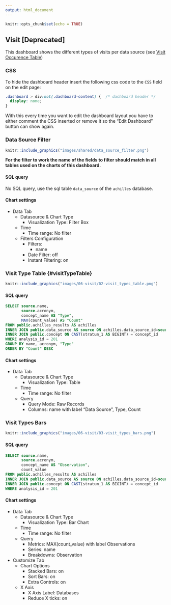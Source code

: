 ```yaml
---
output: html_document
---
```


```r
knitr::opts_chunk$set(echo = TRUE)
```

## Visit [Deprecated]

<!-- Discuss the goal of this dashboard... TO DO -->

This dashboard shows the different types of visits per data source (see [Visit Occurence Table](https://ohdsi.github.io/CommonDataModel/cdm531.html#visit_occurrence))

### CSS {-}

To hide the dashboard header insert the following css code to the `CSS` field on the edit page:

```css
.dashboard > div:not(.dashboard-content) {  /* dashboard header */
  display: none;
}
```

With this every time you want to edit the dashboard layout you have to either comment the CSS inserted
or remove it so the "Edit Dashboard" button can show again.

### Data Source Filter {-}

```r
knitr::include_graphics("images/shared/data_source_filter.png")
```

**For the filter to work the name of the fields to filter should match in all tables used on the charts of this dashboard.**

#### SQL query {-}

No SQL query, use the sql table `data_source` of the `achilles` database.

#### Chart settings {-}

- Data Tab
  - Datasource & Chart Type
    - Visualization Type: Filter Box
  - Time
    - Time range: No filter
  - Filters Configuration
    - Filters:
      - name
    - Date Filter: off
    - Instant Filtering: on

### Visit Type Table {#visitTypeTable} {-}

```r
knitr::include_graphics("images/06-visit/02-visit_types_table.png")
```

#### SQL query {-}

```sql
SELECT source.name,
       source.acronym,
       concept_name AS "Type",
       MAX(count_value) AS "Count"
FROM public.achilles_results AS achilles
INNER JOIN public.data_source AS source ON achilles.data_source_id=source.id
INNER JOIN public.concept ON CAST(stratum_1 AS BIGINT) = concept_id
WHERE analysis_id = 201
GROUP BY name, acronym, "Type"
ORDER BY "Count" DESC
```

#### Chart settings {-}

- Data Tab
  - Datasource & Chart Type
    - Visualization Type: Table
  - Time
    - Time range: No filter
  - Query
    - Query Mode: Raw Records
    - Columns: name with label "Data Source", Type, Count

### Visit Types Bars {-}

```r
knitr::include_graphics("images/06-visit/03-visit_types_bars.png")
```

#### SQL query {-}

```sql
SELECT source.name, 
       source.acronym,
       concept_name AS "Observation", 
       count_value
FROM public.achilles_results AS achilles 
INNER JOIN public.data_source AS source ON achilles.data_source_id=source.id
INNER JOIN public.concept ON CAST(stratum_1 AS BIGINT) = concept_id
WHERE analysis_id = 201
```

#### Chart settings {-}

- Data Tab
  - Datasource & Chart Type
    - Visualization Type: Bar Chart
  - Time
    - Time range: No filter
  - Query
    - Metrics: MAX(count_value) with label Observations
    - Series: name
    - Breakdowns: Observation
- Customize Tab
  - Chart Options
    - Stacked Bars: on
    - Sort Bars: on
    - Extra Controls: on
  - X Axis
    - X Axis Label: Databases
    - Reduce X ticks: on
